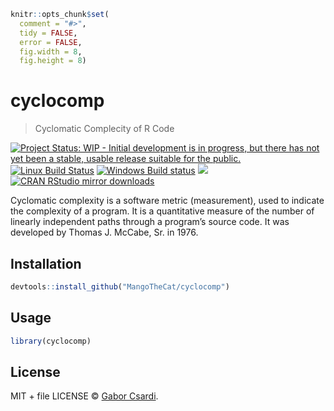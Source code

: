 
```r
knitr::opts_chunk$set(
  comment = "#>",
  tidy = FALSE,
  error = FALSE,
  fig.width = 8,
  fig.height = 8)
```

# cyclocomp

> Cyclomatic Complecity of R Code

[![Project Status: WIP - Initial development is in progress, but there has not yet been a stable, usable release suitable for the public.](http://www.repostatus.org/badges/latest/wip.svg)](http://www.repostatus.org/#wip)
[![Linux Build Status](https://travis-ci.org/MangoTheCat/cyclocomp.svg?branch=master)](https://travis-ci.org/MangoTheCat/cyclocomp)
[![Windows Build status](https://ci.appveyor.com/api/projects/status/github/MangoTheCat/cyclocomp?svg=true)](https://ci.appveyor.com/project/MangoTheCat/cyclocomp)
[![](http://www.r-pkg.org/badges/version/cyclocomp)](http://www.r-pkg.org/pkg/cyclocomp)
[![CRAN RStudio mirror downloads](http://cranlogs.r-pkg.org/badges/cyclocomp)](http://www.r-pkg.org/pkg/cyclocomp)


Cyclomatic complexity is a software metric (measurement), used to indicate
  the complexity of a program. It is a quantitative measure of the number of
  linearly independent paths through a program's source code. It was developed
  by Thomas J. McCabe, Sr. in 1976.

## Installation

```r
devtools::install_github("MangoTheCat/cyclocomp")
```

## Usage

```r
library(cyclocomp)
```

## License

MIT + file LICENSE © [Gabor Csardi](https://github.com/MangoTheCat).

